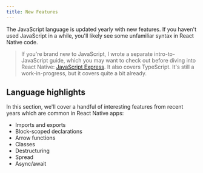 ```yaml
---
title: New Features
---
```


The JavaScript language is updated yearly with new features. If you haven't used JavaScript in a while, you'll likely see some unfamiliar syntax in React Native code.

> If you're brand new to JavaScript, I wrote a separate intro-to-JavaScript guide, which you may want to check out before diving into React Native: [JavaScript Express](https://www.javascript.express). It also covers TypeScript. It's still a work-in-progress, but it covers quite a bit already.

## Language highlights

In this section, we'll cover a handful of interesting features from recent years which are common in React Native apps:

- Imports and exports
- Block-scoped declarations
- Arrow functions
- Classes
- Destructuring
- Spread
- Async/await
